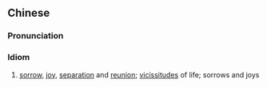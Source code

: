 {{also|悲欢离合}}
==Chinese==
{{zh-forms|s=悲欢离合|type=22}}

===Pronunciation===
{{zh-pron
|m=bēihuān líhé
|c=bei1 fun1 lei6 hap6
|mn=pi-hoan-lī-ha̍p/pi-hoan-lî-ha̍p
|cat=ch
}}

===Idiom===
{{zh-idiom}}

# [[sorrow]], [[joy]], [[separation]] and [[reunion]]; [[vicissitude]]s of life; sorrows and joys